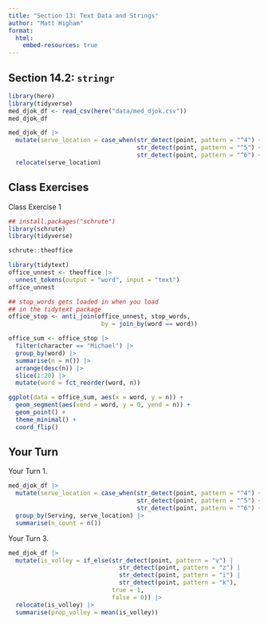```yaml
---
title: "Section 13: Text Data and Strings"
author: "Matt Higham"
format: 
  html:
    embed-resources: true
---
```


## Section 14.2: `stringr`

```r
library(here)
library(tidyverse)
med_djok_df <- read_csv(here("data/med_djok.csv"))
med_djok_df

med_djok_df |>
  mutate(serve_location = case_when(str_detect(point, pattern = "^4") ~ "wide",
                                    str_detect(point, pattern = "^5") ~ "body",
                                    str_detect(point, pattern = "^6") ~ "down the center")) |>
  relocate(serve_location)
```

## Class Exercises

Class Exercise 1

```r
## install.packages("schrute")
library(schrute)
library(tidyverse)

schrute::theoffice
```

```r
library(tidytext)
office_unnest <- theoffice |>
  unnest_tokens(output = "word", input = "text")
office_unnest

## stop_words gets loaded in when you load
## in the tidytext package
office_stop <- anti_join(office_unnest, stop_words,
                          by = join_by(word == word))

office_sum <- office_stop |> 
  filter(character == "Michael") |>
  group_by(word) |>
  summarise(n = n()) |>
  arrange(desc(n)) |>
  slice(1:20) |>
  mutate(word = fct_reorder(word, n))

ggplot(data = office_sum, aes(x = word, y = n)) +
  geom_segment(aes(xend = word, y = 0, yend = n)) +
  geom_point() +
  theme_minimal() +
  coord_flip()

```

## Your Turn

Your Turn 1.

```r
med_djok_df |>
  mutate(serve_location = case_when(str_detect(point, pattern = "^4") ~ "wide",
                                    str_detect(point, pattern = "^5") ~ "body",
                                    str_detect(point, pattern = "^6") ~ "down the center")) |>
  group_by(Serving, serve_location) |>
  summarise(n_count = n())
```

Your Turn 3.

```r
med_djok_df |>
  mutate(is_volley = if_else(str_detect(point, pattern = "v") |
                               str_detect(point, pattern = "z") |
                               str_detect(point, pattern = "i") |
                               str_detect(point, pattern = "k"),
                             true = 1, 
                             false = 0)) |>
  relocate(is_volley) |>
  summarise(prop_volley = mean(is_volley))
```


